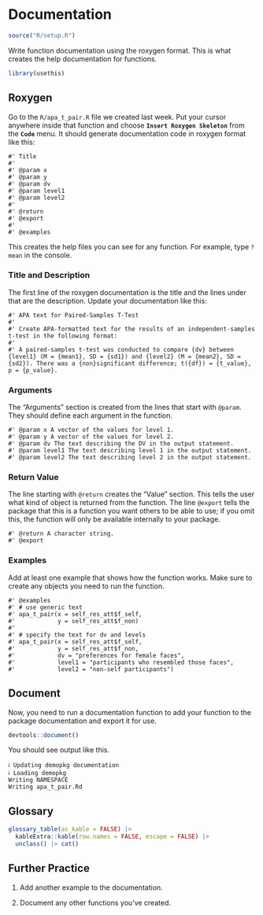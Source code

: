 # Documentation {#sec-documentation}

```r
source("R/setup.R")
```

Write function documentation using the roxygen format. This is what creates the help documentation for functions.

```r
library(usethis)
```

## Roxygen

Go to the `R/apa_t_pair.R` file we created last week. Put your cursor anywhere inside that function and choose **`Insert Roxygen Skeleton`** from the **`Code`** menu. It should generate documentation code in roxygen format like this:

```
#' Title
#'
#' @param x
#' @param y
#' @param dv
#' @param level1
#' @param level2
#'
#' @return
#' @export
#'
#' @examples
```

This creates the help files you can see for any function. For example, type `?mean` in the console. 


### Title and Description

The first line of the roxygen documentation is the title and the lines under that are the description. Update your documentation like this:

```
#' APA text for Paired-Samples T-Test
#'
#' Create APA-formatted text for the results of an independent-samples t-test in the following format:
#'
#' A paired-samples t-test was conducted to compare {dv} between {level1} (M = {mean1}, SD = {sd1}) and {level2} (M = {mean2}, SD = {sd2}). There was a {non}significant difference; t({df}) = {t_value}, p = {p_value}.

```

### Arguments

The "Arguments" section is created from the lines that start with `@param`. They should define each argument in the function.

```
#' @param x A vector of the values for level 1.
#' @param y A vector of the values for level 2.
#' @param dv The text describing the DV in the output statement.
#' @param level1 The text describing level 1 in the output statement.
#' @param level2 The text describing level 2 in the output statement.
```

### Return Value

The line starting with `@return` creates the "Value" section. This tells the user what kind of object is returned from the function. The line `@export` tells the package that this is a function you want others to be able to use; if you omit this, the function will only be available internally to your package.

```
#' @return A character string.
#' @export
```

### Examples

Add at least one example that shows how the function works. Make sure to create any objects you need to run the function. 

```
#' @examples
#' # use generic text
#' apa_t_pair(x = self_res_att$f_self,
#'            y = self_res_att$f_non)
#'
#' # specify the text for dv and levels
#' apa_t_pair(x = self_res_att$f_self,
#'            y = self_res_att$f_non,
#'            dv = "preferences for female faces",
#'            level1 = "participants who resembled those faces",
#'            level2 = "non-self participants")
```

## Document

Now, you need to run a documentation function to add your function to the package documentation and export it for use.

```r
devtools::document()
```

You should see output like this.

```
ℹ Updating demopkg documentation
ℹ Loading demopkg
Writing NAMESPACE
Writing apa_t_pair.Rd
```

## Glossary

```r
glossary_table(as_kable = FALSE) |> 
  kableExtra::kable(row.names = FALSE, escape = FALSE) |>
  unclass() |> cat()
```

## Further Practice

1. Add another example to the documentation.

1. Document any other functions you've created.


